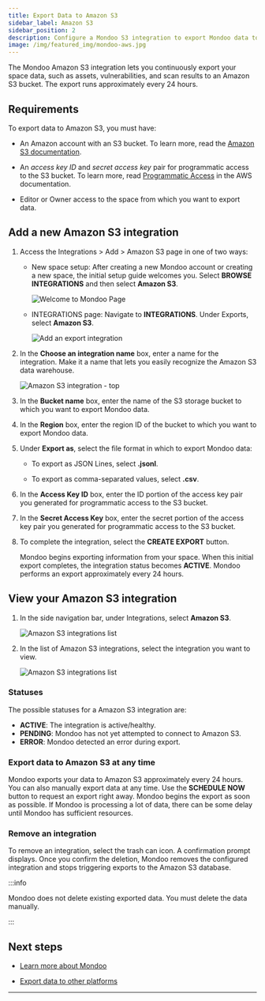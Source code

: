 ```yaml
---
title: Export Data to Amazon S3
sidebar_label: Amazon S3
sidebar_position: 2
description: Configure a Mondoo S3 integration to export Mondoo data to S3 storage
image: /img/featured_img/mondoo-aws.jpg
---
```


The Mondoo Amazon S3 integration lets you continuously export your space data, such as assets, vulnerabilities, and scan results to an Amazon S3 bucket. The export runs approximately every 24 hours.

## Requirements

To export data to Amazon S3, you must have:

- An Amazon account with an S3 bucket. To learn more, read the [Amazon S3 documentation](https://docs.aws.amazon.com/s3/index.html).

- An _access key ID_ and _secret access key_ pair for programmatic access to the S3 bucket. To learn more, read [Programmatic Access](https://docs.aws.amazon.com/IAM/latest/UserGuide/security-creds.html#sec-access-keys-and-secret-access-keys) in the AWS documentation.

- Editor or Owner access to the space from which you want to export data.

## Add a new Amazon S3 integration

1. Access the Integrations > Add > Amazon S3 page in one of two ways:

   - New space setup: After creating a new Mondoo account or creating a new space, the initial setup guide welcomes you. Select **BROWSE INTEGRATIONS** and then select **Amazon S3**.

     ![Welcome to Mondoo Page](/img/platform/start/welcome_to_mondoo.png)

   - INTEGRATIONS page: Navigate to **INTEGRATIONS**. Under Exports, select **Amazon S3**.

     ![Add an export integration](/img/platform/maintain/export/add-integration-exports.png)

2. In the **Choose an integration name** box, enter a name for the integration. Make it a name that lets you easily recognize the Amazon S3 data warehouse.

   ![Amazon S3 integration - top](/img/platform/maintain/export/s3/s3-add-top.png)

3. In the **Bucket name** box, enter the name of the S3 storage bucket to which you want to export Mondoo data.

4. In the **Region** box, enter the region ID of the bucket to which you want to export Mondoo data.

5. Under **Export as**, select the file format in which to export Mondoo data:

   - To export as JSON Lines, select **.jsonl**.

   - To export as comma-separated values, select **.csv**.

6. In the **Access Key ID** box, enter the ID portion of the access key pair you generated for programmatic access to the S3 bucket.

7. In the **Secret Access Key** box, enter the secret portion of the access key pair you generated for programmatic access to the S3 bucket.

8. To complete the integration, select the **CREATE EXPORT** button.

   Mondoo begins exporting information from your space. When this initial export completes, the integration status becomes **ACTIVE**. Mondoo performs an export approximately every 24 hours.

## View your Amazon S3 integration

1. In the side navigation bar, under Integrations, select **Amazon S3**.

   ![Amazon S3 integrations list](/img/platform/maintain/export/s3/s3-status.png)

2. In the list of Amazon S3 integrations, select the integration you want to view.

   ![Amazon S3 integrations list](/img/platform/maintain/export/s3/s3-view-int.png)

### Statuses

The possible statuses for a Amazon S3 integration are:

- **ACTIVE**: The integration is active/healthy.
- **PENDING**: Mondoo has not yet attempted to connect to Amazon S3.
- **ERROR**: Mondoo detected an error during export.

### Export data to Amazon S3 at any time

Mondoo exports your data to Amazon S3 approximately every 24 hours. You can also manually export data at any time. Use the **SCHEDULE NOW** button to request an export right away. Mondoo begins the export as soon as possible. If Mondoo is processing a lot of data, there can be some delay until Mondoo has sufficient resources.

### Remove an integration

To remove an integration, select the trash can icon. A confirmation prompt displays. Once you confirm the deletion, Mondoo removes the configured integration and stops triggering exports to the Amazon S3 database.

:::info

Mondoo does not delete existing exported data. You must delete the data manually.

:::

## Next steps

- [Learn more about Mondoo](/platform/start/plat-what-is/)

- [Export data to other platforms](/platform/maintain/export/overview)

---
